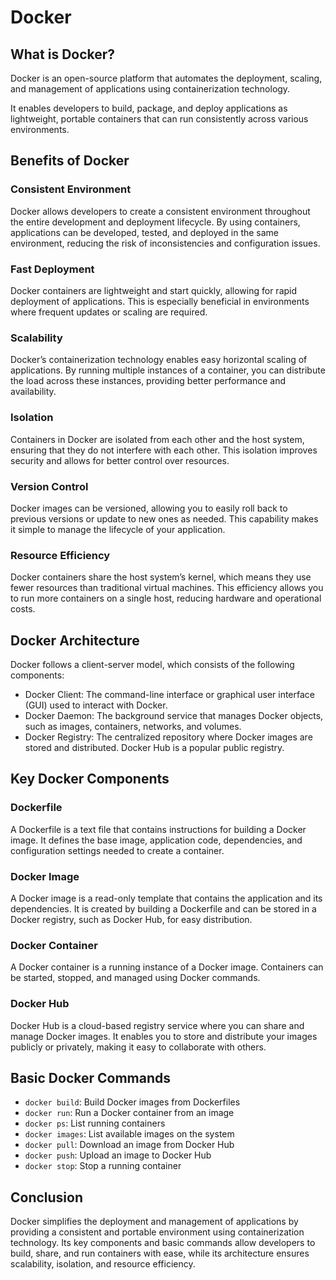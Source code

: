 # Docker


## What is Docker?

Docker is an open-source platform that automates the deployment, scaling, and management of applications using containerization technology. 

It enables developers to build, package, and deploy applications as lightweight, portable containers that can run consistently across various environments.

## Benefits of Docker

### Consistent Environment

Docker allows developers to create a consistent environment throughout the entire development and deployment lifecycle. By using containers, applications can be developed, tested, and deployed in the same environment, reducing the risk of inconsistencies and configuration issues.

### Fast Deployment

Docker containers are lightweight and start quickly, allowing for rapid deployment of applications. This is especially beneficial in environments where frequent updates or scaling are required.

### Scalability

Docker's containerization technology enables easy horizontal scaling of applications. By running multiple instances of a container, you can distribute the load across these instances, providing better performance and availability.

### Isolation

Containers in Docker are isolated from each other and the host system, ensuring that they do not interfere with each other. This isolation improves security and allows for better control over resources.

### Version Control

Docker images can be versioned, allowing you to easily roll back to previous versions or update to new ones as needed. This capability makes it simple to manage the lifecycle of your application.

### Resource Efficiency

Docker containers share the host system's kernel, which means they use fewer resources than traditional virtual machines. This efficiency allows you to run more containers on a single host, reducing hardware and operational costs.

## Docker Architecture

Docker follows a client-server model, which consists of the following components:

- Docker Client: The command-line interface or graphical user interface (GUI) used to interact with Docker.
- Docker Daemon: The background service that manages Docker objects, such as images, containers, networks, and volumes.
- Docker Registry: The centralized repository where Docker images are stored and distributed. Docker Hub is a popular public registry.

## Key Docker Components

### Dockerfile

A Dockerfile is a text file that contains instructions for building a Docker image. It defines the base image, application code, dependencies, and configuration settings needed to create a container.

### Docker Image

A Docker image is a read-only template that contains the application and its dependencies. It is created by building a Dockerfile and can be stored in a Docker registry, such as Docker Hub, for easy distribution.

### Docker Container

A Docker container is a running instance of a Docker image. Containers can be started, stopped, and managed using Docker commands.

### Docker Hub

Docker Hub is a cloud-based registry service where you can share and manage Docker images. It enables you to store and distribute your images publicly or privately, making it easy to collaborate with others.

## Basic Docker Commands

- `docker build`: Build Docker images from Dockerfiles
- `docker run`: Run a Docker container from an image
- `docker ps`: List running containers
- `docker images`: List available images on the system
- `docker pull`: Download an image from Docker Hub
- `docker push`: Upload an image to Docker Hub
- `docker stop`: Stop a running container

## Conclusion

Docker simplifies the deployment and management of applications by providing a consistent and portable environment using containerization technology. Its key components and basic commands allow developers to build, share, and run containers with ease, while its architecture ensures scalability, isolation, and resource efficiency.







<!--

---

## What is Docker?

- Open-source platform
- Automate deployment, scaling, and management of applications
- Containerization technology
- Lightweight and portable

---

## Why use Docker?

- Consistent environment
- Fast deployment
- Scalability
- Isolation
- Version control
- Resource efficiency

---

## Docker Architecture

- Client-server model
- Docker Client
- Docker Daemon
- Docker Registry
- Docker Objects

---

## Key Components

- Dockerfile
    - Text file with instructions to build Docker images
- Docker Image
    - Read-only template with application and its dependencies
- Docker Container
    - Running instance of a Docker image
- Docker Hub
    - Cloud-based registry service to share and manage Docker images

---

## Basic Docker Commands

- `docker build`
    - Build Docker images from Dockerfiles
- `docker run`
    - Run a Docker container from an image
- `docker ps`
    - List running containers
- `docker images`
    - List available images on the system
- `docker pull`
    - Download an image from Docker Hub
- `docker push`
    - Upload an image to Docker Hub
- `docker stop`
    - Stop a running container

---

## Conclusion

- Docker simplifies deployment and management of applications
- Containerization provides consistency and isolation
- Docker components make it easy to build, share, and run containers
- Basic Docker commands allow you to manage images and containers

-->